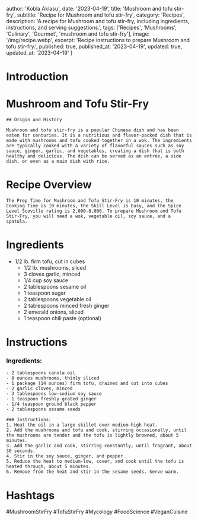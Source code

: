 
  author: 'Kobla Aklasu',
  date: '2023-04-19',
  title: 'Mushroom and tofu stir-fry',
  subtitle: 'Recipe for Mushroom and tofu stir-fry',
  category: 'Recipes',
  description: 'A recipe for Mushroom and tofu stir-fry, including ingredients, instructions, and serving suggestions.',
  tags: ['Recipes', 'Mushrooms', 'Culinary', 'Gourmet', 'mushroom and tofu stir-fry'],
  image: '/img/recipe.webp',
  excerpt: 'Recipe instructions to prepare Mushroom and tofu stir-fry.',
  published: true,
  published_at: '2023-04-19',
  updated: true,
  updated_at: '2023-04-19'
}


  # Introduction

# Mushroom and Tofu Stir-Fry
    
    ## Origin and History
    
    Mushroom and tofu stir-fry is a popular Chinese dish and has been eaten for centuries. It is a nutritious and flavor-packed dish that is made with mushrooms and tofu cooked together in a wok. The ingredients are typically cooked with a variety of flavorful sauces such as soy sauce, ginger, garlic, and vegetables, creating a dish that is both healthy and delicious. The dish can be served as an entrée, a side dish, or even as a main dish with rice.

# Recipe Overview

    The Prep Time for Mushroom and Tofu Stir-Fry is 10 minutes, the Cooking Time is 10 minutes, the Skill Level is Easy, and the Spice Level Scoville rating is 2,000-8,000. To prepare Mushroom and Tofu Stir-Fry, you will need a wok, vegetable oil, soy sauce, and a spatula.

# Ingredients

- 1/2 lb. firm tofu, cut in cubes 
    - 1/2 lb. mushrooms, sliced
    - 3 cloves garlic, minced
    - 1/4 cup soy sauce
    - 2 tablespoons sesame oil
    - 1 teaspoon sugar 
    - 2 tablespoons vegetable oil 
    - 2 tablespoons minced fresh ginger
    - 2 emerald onions, sliced
    - 1 teaspoon chili paste (optional)

# Instructions

### Ingredients:
    - 2 tablespoons canola oil
    - 8 ounces mushrooms, thinly sliced
    - 1 package (14 ounces) firm tofu, drained and cut into cubes 
    - 2 garlic cloves, minced
    - 3 tablespoons low-sodium soy sauce
    - 1 teaspoon freshly grated ginger
    - 1/4 teaspoon ground black pepper
    - 2 tablespoons sesame seeds
    
    ### Instructions:
    1. Heat the oil in a large skillet over medium-high heat.
    2. Add the mushrooms and tofu and cook, stirring occasionally, until the mushrooms are tender and the tofu is lightly browned, about 5 minutes.
    3. Add the garlic and cook, stirring constantly, until fragrant, about 30 seconds.
    4. Stir in the soy sauce, ginger, and pepper.
    5. Reduce the heat to medium-low, cover, and cook until the tofu is heated through, about 5 minutes.
    6. Remove from the heat and stir in the sesame seeds. Serve warm.

# Hashtags

#MushroomStirFry #TofuStirFry #Mycology #FoodScience #VeganCuisine



